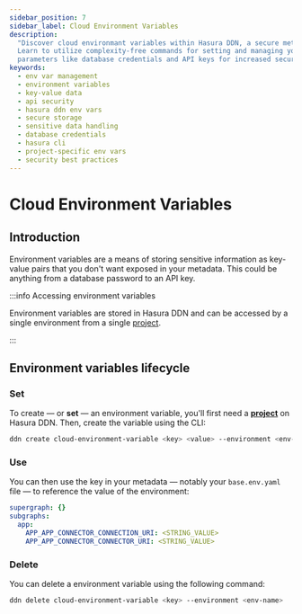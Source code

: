 ```yaml
---
sidebar_position: 7
sidebar_label: Cloud Environment Variables
description:
  "Discover cloud environmant variables within Hasura DDN, a secure method for storing vital data as key-value pairs.
  Learn to utilize complexity-free commands for setting and managing you environment variables. Shield your sensitive
  parameters like database credentials and API keys for increased security."
keywords:
  - env var management
  - environment variables
  - key-value data
  - api security
  - hasura ddn env vars
  - secure storage
  - sensitive data handling
  - database credentials
  - hasura cli
  - project-specific env vars
  - security best practices
---
```


# Cloud Environment Variables

## Introduction

Environment variables are a means of storing sensitive information as key-value pairs that you don't want exposed in
your metadata. This could be anything from a database password to an API key.

:::info Accessing environment variables

Environment variables are stored in Hasura DDN and can be accessed by a single environment from a single
[project](/ci-cd/projects.mdx).

:::

## Environment variables lifecycle

### Set

To create — or **set** — an environment variable, you'll first need a [**project**](/ci-cd/projects.mdx) on Hasura DDN.
Then, create the variable using the CLI:

```bash
ddn create cloud-environment-variable <key> <value> --environment <env-name>
```

### Use

You can then use the key in your metadata — notably your `base.env.yaml` file — to reference the value of the
environment:

```yaml
supergraph: {}
subgraphs:
  app:
    APP_APP_CONNECTOR_CONNECTION_URI: <STRING_VALUE>
    APP_APP_CONNECTOR_CONNECTOR_URI: <STRING_VALUE>
```

### Delete

You can delete a environment variable using the following command:

```bash
ddn delete cloud-environment-variable <key> --environment <env-name>
```
